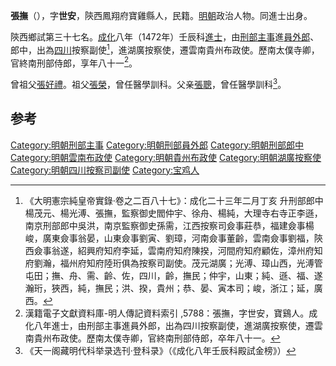 '''張撫'''（{{bd|1427年||1507年}}），字'''世安'''，陝西鳳翔府寶雞縣人，民籍。[[明朝|明朝]]政治人物。同進士出身。

陝西鄉試第三十七名。[[成化|成化]]八年（1472年）壬辰科[[進士|進士]]，由[[刑部|刑部]][[主事|主事]]進[[員外郎|員外郎]]、郎中，出為[[四川|四川]]按察副使<ref>《大明憲宗純皇帝實錄·卷之二百八十七》：成化二十三年二月丁亥 升刑部郎中楊茂元、楊光溥、張撫，監察御史閻仲宇、徐舟、楊純，大理寺右寺正李遜，南京刑部郎中吳洪，南京監察御史孫需，江西按察司僉事莊恭，福建僉事楊峻，廣東僉事翁晏，山東僉事劉寅、劉璋，河南僉事董齡，雲南僉事劉福，陝西僉事翁遂，紹興府知府李延，雲南府知府陳揆，河間府知府顧佐，漳州府知府劉瀚，福州府知府陸珩俱為按察司副使。茂元湖廣；光溥、璋山西，光溥管屯田；撫、舟、需、齡、佐，四川，齡，撫民；仲宇，山東；純、遜、福、遂瀚珩，狹西，純，撫民；洪、揆，貴州；恭、晏、寅本司；峻，浙江；延，廣西。</ref>，進湖廣按察使，遷雲南貴州布政使。歷南太僕寺卿，官終南刑部侍郎，享年八十一<ref>漢籍電子文獻資料庫-明人傳記資料索引 ,5788：張撫，字世安，寶鷄人。成化八年進士，由刑部主事進員外郎，出為四川按察副使，進湖廣按察使，遷雲南貴州布政使。歷南太僕寺卿，官終南刑部侍郎，卒年八十一。</ref>。

曾祖父[[張好禮|張好禮]]。祖父[[張榮|張榮]]，曾任醫學訓科。父亲[[張聰|張聰]]，曾任醫學訓科<ref>《天一阁藏明代科举录选刊·登科录》（《成化八年壬辰科殿試金榜》）</ref>。

==参考==
{{reflist}}
{{明朝人物小作品}}
{{成化八年壬辰科殿試金榜}}
{{DEFAULTSORT:Zhang张}}
[[Category:明朝刑部主事|Category:明朝刑部主事]]
[[Category:明朝刑部員外郎|Category:明朝刑部員外郎]]
[[Category:明朝刑部郎中|Category:明朝刑部郎中]]
[[Category:明朝雲南布政使|Category:明朝雲南布政使]]
[[Category:明朝貴州布政使|Category:明朝貴州布政使]]
[[Category:明朝湖廣按察使|Category:明朝湖廣按察使]]
[[Category:明朝四川按察司副使|Category:明朝四川按察司副使]]
[[Category:宝鸡人|Category:宝鸡人]]
